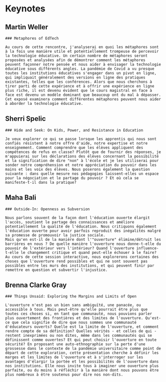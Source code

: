 # Keynotes {-}



## Martin Weller {-}

```block
### Metaphores of EdTech

Au cours de cette rencontre, j'analyserai en quoi les métaphores sont à la fois une manière utile et potentiellement trompeuse de percevoir la technologie éducative. Un certain nombre de métaphores seront proposées et analysées afin de démontrer comment les métaphores peuvent façonner notre pensée et nous aider à envisager la technologie éducative sous différents angles. La pandémie de Covid a vu presque toutes les institutions éducatives s'engager dans un pivot en ligne, qui impliquait généralement des versions en ligne des pratiques existantes, telles que les conférences. Alors que nous cherchons à tirer parti de cette expérience et à offrir une expérience en ligne plus riche, il est devenu évident que le cours magistral en face à face est devenu un modèle dominant que beaucoup ont du mal à dépasser. Cet exposé examinera comment différentes métaphores peuvent nous aider à aborder la technologie éducative.
```

## Sherri Spelic {-}

```block
### Hide and Seek: On Kids, Power, and Resistance in Education

Je veux explorer ce qui se passe lorsque les apprentis qui nous sont confiés résistent à notre offre d'aide, notre expertise et notre enseignement. Comment comprendre que les élèves appliquent des compétences de refus en classe? Plutôt que de fournir des réponses, je m'appuierai sur les déclarations des élèves concernant la possibilité et la signification de dire "non" à l'école et je les utiliserai pour sonder notre compréhension et notre appréciation du pouvoir dans les mains et les voix des élèves. Nous poserons également la question suivante : dans quelle mesure nos pédagogies laissent-elles un espace pour la négociation et le partage du pouvoir ? Et où cela se manifeste-t-il dans la pratique?
```

## Maha Bali {-}

```block
### Outside-In: Openness as Subversion

Nous parlons souvent de la façon dont l'éducation ouverte élargit l'accès, soutient le partage des connaissances et améliore potentiellement la qualité de l'éducation. Nous critiquons également l'éducation ouverte pour avoir parfois reproduit des inégalités malgré sa promesse de promouvoir la justice sociale.  
Mais qu'en est-il de la manière dont l'"ouverture" élimine/détruit les barrières en nous ? De quelle manière l'ouverture nous donne-t-elle du pouvoir de l'extérieur vers l'intérieur? Quand l'ouverture influence-t-elle le changement critique et quand peut-elle échouer à le faire?  
Au cours de cette session interactive, nous explorerons certaines des choses que l'ouverture rend possibles et qui ne sont souvent pas possibles entre les murs des institutions, et qui peuvent finir par remettre en question et subvertir l'injustice.
```

## Brenna Clarke Gray {-}

```block
### Things Unsaid: Exploring the Margins and Limits of Open

L'ouverture n'est pas un bien sans ambiguïté, une panacée, ou accessible à tous. Mais peut-être qu'elle pourrait être plus que toutes ces choses si, en tant que communauté, nous pouvions parler plus ouvertement des frontières et des limites de l'ouverture. Qu'est-ce que cela signifie de dire que nous sommes une communauté d'éducateurs ouverts? Quelle est la limite de l'ouverture, et comment rendre compte de sa définition? Quelles vérités - et celles de qui - restent inexprimées ou non dites, même dans les communautés qui se définissent comme ouvertes? Et qui peut choisir l'ouverture en toute sécurité? En proposant une auto-ethnographie sur la perte d'une grossesse dans le contexte de la pandémie universitaire comme point de départ de cette exploration, cette présentation cherche à définir les marges et les limites de l'ouverture et à s'interroger sur les avantages d'élargir la portée et les possibilités de l'ouverture dans nos institutions. Elle nous invite tous à imaginer une ouverture plus parfaite, ou du moins à réfléchir à la manière dont nous pouvons être plus nombreux à être soutenus pour dire nos non-dits.
```

